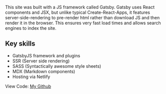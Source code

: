 This site was built with a JS framework called Gatsby. Gatsby uses React components and JSX, but unlike typical Create-React-Apps, it features server-side-rendering to pre-render html rather than download JS and then render it in the browser. This ensures very fast load times and allows search engines to index the site.

## Key skills

- GatsbyJS framework and plugins
- SSR (Server side rendering)
- SASS (Syntactically awesome style sheets)
- MDX (Markdown components)
- Hosting via Netlify

View Code: [My Github](https://github.com/ddavisj/votenow)
